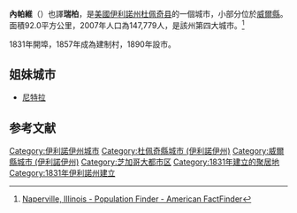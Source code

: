 {{Merge |1=內珀維爾鎮區 (伊利諾伊州杜佩奇縣)|time=2021-04-13T12:14:24+00:00}}

{{noteTA
|G1=USState
|G2=US_CA_Cities
|1=zh:內珀維爾;zh-tw:內帕維;
}}
{{Infobox Settlement
| name = 內帕維
| native_name = Naperville
| image_skyline = 
| imagesize = 250px
| image_caption = 
| image_flag = 
| image_shield = 
| pushpin_map = USA Illinois
| pushpin_label_position = bottom
| subdivision_type = 国家
| subdivision_name = {{USA}}
| subdivision_type1 = [[美国行政区划|州]]
| subdivision_name1 = [[伊利诺伊州|伊利诺伊州]]
| subdivision_type2 = [[伊利诺伊州各县列表|县]]
| subdivision_name2 = [[杜佩奇縣_(伊利諾伊州)|杜佩奇縣]]、[[威爾縣_(伊利諾伊州)|威爾縣]]
| elevation_m = 229
| elevation_ft = 751
| area_total_km2 = 92
| population_as_of = 2006年
| population_total = 147779
| population_density_km2 = auto
| timezone = [[北美中部时区|CST]]
| utc_offset = -6
| timezone_DST = [[北美中部時區|CDT]]
| utc_offset_DST = -5
| website =  {{Url|www.naperville.il.us}}
}}
'''內帕維'''（{{lang-en|Naperville}}）也譯'''瑞柏'''，是[[美國|美國]][[伊利諾州|伊利諾州]][[杜佩奇縣_(伊利诺伊州)|杜佩奇县]]的一個城市，小部分位於[[威尔县_(伊利诺伊州)|威爾縣]]。面積92.0平方公里，2007年人口為147,779人，是該州第四大城市。<ref>[http://factfinder.census.gov/servlet/SAFFPopulation?_event=Search&geo_id=16000US3251800&_geoContext=01000US%7C04000US32%7C16000US3251800&_street=&_county=Naperville+city&_cityTown=Naperville+city&_state=04000US17&_zip=&_lang=en&_sse=on&ActiveGeoDiv=geoSelect&_useEV=&pctxt=fph&pgsl=160&_submenuId=population_0&ds_name=null&_ci_nbr=null&qr_name=&reg=%3Anull&_keyword=&_industry= Naperville, Illinois - Population Finder - American FactFinder]{{Dead link|date=2020年4月 |bot=InternetArchiveBot |fix-attempted=yes }}</ref>

1831年開埠，1857年成為建制村，1890年設市。

== 姐妹城市 ==
* {{SVK}}[[尼特拉|尼特拉]]

== 参考文献 ==
{{Reflist}}

{{伊利諾伊州}}

{{DEFAULTSORT:Naperville, Illinois}}
[[Category:伊利諾伊州城市|Category:伊利諾伊州城市]]
[[Category:杜佩奇縣城市_(伊利諾伊州)|Category:杜佩奇縣城市 (伊利諾伊州)]]
[[Category:威爾縣城市_(伊利諾伊州)|Category:威爾縣城市 (伊利諾伊州)]]
[[Category:芝加哥大都市区|Category:芝加哥大都市区]]
[[Category:1831年建立的聚居地|Category:1831年建立的聚居地]]
[[Category:1831年伊利諾州建立|Category:1831年伊利諾州建立]]

{{Illinois-geo-stub}}